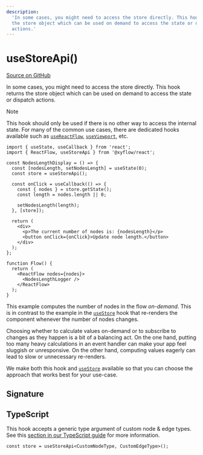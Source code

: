 ```yaml
---
description:
  'In some cases, you might need to access the store directly. This hook returns
  the store object which can be used on demand to access the state or dispatch
  actions.'
---
```


# useStoreApi()

[Source on GitHub](https://github.com/xyflow/xyflow/blob/main/packages/react/src/hooks/useStore.ts)

In some cases, you might need to access the store directly. This hook returns the store object which can be used on demand to access the state or dispatch actions.

> [!NOTE]
>
> This hook should only be used if there is no other way to access the internal
> state. For many of the common use cases, there are dedicated hooks available
> such as [`useReactFlow`](/api-reference/hooks/use-react-flow),
> [`useViewport`](/api-reference/hooks/use-viewport), etc.


```tsx
import { useState, useCallback } from 'react';
import { ReactFlow, useStoreApi } from '@xyflow/react';

const NodesLengthDisplay = () => {
  const [nodesLength, setNodesLength] = useState(0);
  const store = useStoreApi();

  const onClick = useCallback(() => {
    const { nodes } = store.getState();
    const length = nodes.length || 0;

    setNodesLength(length);
  }, [store]);

  return (
    <div>
      <p>The current number of nodes is: {nodesLength}</p>
      <button onClick={onClick}>Update node length.</button>
    </div>
  );
};

function Flow() {
  return (
    <ReactFlow nodes={nodes}>
      <NodesLengthLogger />
    </ReactFlow>
  );
}
```

This example computes the number of nodes in the flow _on-demand_. This is in
contrast to the example in the [`useStore`](/api-reference/hooks/use-store) hook that re-renders
the component whenever the number of nodes changes.

Choosing whether to calculate values on-demand or to subscribe to changes as they
happen is a bit of a balancing act. On the one hand, putting too many heavy
calculations in an event handler can make your app feel sluggish or unresponsive.
On the other hand, computing values eagerly can lead to slow or unnecessary
re-renders.

We make both this hook and [`useStore`](/api-reference/hooks/use-store) available so that you can
choose the approach that works best for your use-case.

## Signature

<APIDocs functionName="useStoreApi" />

## TypeScript

This hook accepts a generic type argument of custom node & edge types. See this
[section in our TypeScript guide](/learn/advanced-use/typescript#nodetype-edgetype-unions) for more information.

```tsx
const store = useStoreApi<CustomNodeType, CustomEdgeType>();
```
